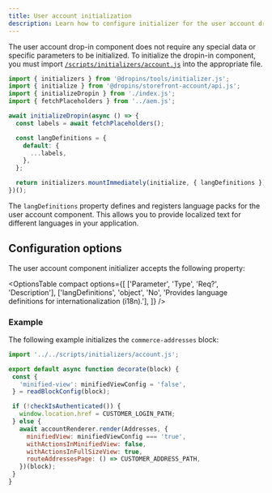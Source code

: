 ```yaml
---
title: User account initialization
description: Learn how to configure initializer for the user account drop-in component.
---
```



The user account drop-in component does not require any special data or specific parameters to be initialized. To initialize the dropin-in component, you must import [`/scripts/initializers/account.js`](https://github.com/hlxsites/aem-boilerplate-commerce/blob/develop/scripts/initializers/account.js) into the appropriate file.

```js
import { initializers } from '@dropins/tools/initializer.js';
import { initialize } from '@dropins/storefront-account/api.js';
import { initializeDropin } from './index.js';
import { fetchPlaceholders } from '../aem.js';

await initializeDropin(async () => {
  const labels = await fetchPlaceholders();

  const langDefinitions = {
    default: {
      ...labels,
    },
  };

  return initializers.mountImmediately(initialize, { langDefinitions });
})();
```

The `langDefinitions` property defines and registers language packs for the user account component. This allows you to provide localized text for different languages in your application.

## Configuration options

The user account component initializer accepts the following property:

<OptionsTable
  compact
  options={[
    ['Parameter', 'Type', 'Req?', 'Description'],
    ['langDefinitions', 'object', 'No', 'Provides language definitions for internationalization (i18n).'],
  ]}
/>

### Example

The following example initializes the `commerce-addresses` block:

```js
import '../../scripts/initializers/account.js';

export default async function decorate(block) {
 const {
   'minified-view': minifiedViewConfig = 'false',
 } = readBlockConfig(block);

 if (!checkIsAuthenticated()) {
   window.location.href = CUSTOMER_LOGIN_PATH;
 } else {
   await accountRenderer.render(Addresses, {
     minifiedView: minifiedViewConfig === 'true',
     withActionsInMinifiedView: false,
     withActionsInFullSizeView: true,
     routeAddressesPage: () => CUSTOMER_ADDRESS_PATH,
   })(block);
 }
}
```
